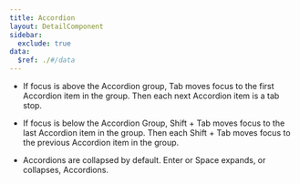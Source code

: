 ```yaml
---
title: Accordion
layout: DetailComponent
sidebar:
  exclude: true
data:
  $ref: ./#/data
---
```


<KeyboardControls>
<KeyboardControl keyOrCombos="Tab">

- If focus is above the Accordion group, Tab moves focus to the first Accordion item in the group. Then each next Accordion item is a tab stop.

</KeyboardControl>
<KeyboardControl keyOrCombos="Shift + Tab">

- If focus is below the Accordion Group, Shift + Tab moves focus to the last Accordion item in the group. Then each Shift + Tab moves focus to the previous Accordion item in the group.

</KeyboardControl>
<KeyboardControl keyOrCombos="Enter / Space">

- Accordions are collapsed by default. Enter or Space expands, or collapses, Accordions.

</KeyboardControl>
</KeyboardControls>
